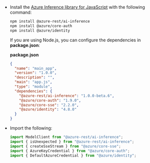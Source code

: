 ---
---

* Install the [Azure Inference library for JavaScript](https://aka.ms/azsdk/azure-ai-inference/javascript/reference) with the following command:

  ```bash
  npm install @azure-rest/ai-inference
  npm install @azure/core-auth
  npm install @azure/identity
  ```

  If you are using Node.js, you can configure the dependencies in **package.json**:

  __package.json__

  ```json
  {
    "name": "main_app",
    "version": "1.0.0",
    "description": "",
    "main": "app.js",
    "type": "module",
    "dependencies": {
      "@azure-rest/ai-inference": "1.0.0-beta.6",
      "@azure/core-auth": "1.9.0",
      "@azure/core-sse": "2.2.0",
      "@azure/identity": "4.8.0"
    }
  }
  ```

* Import the following:

  ```javascript
  import ModelClient from "@azure-rest/ai-inference";
  import { isUnexpected } from "@azure-rest/ai-inference";
  import { createSseStream } from "@azure/core-sse";
  import { AzureKeyCredential } from "@azure/core-auth";
  import { DefaultAzureCredential } from "@azure/identity";
  ```
